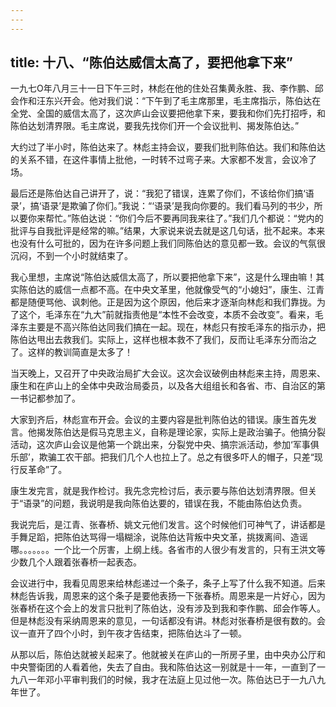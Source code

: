 ```yaml
---
---
---
```

title: 十八、“陈伯达威信太高了，要把他拿下来”
---



一九七O年八月三十一日下午三时，林彪在他的住处召集黄永胜、我、李作鹏、邱会作和汪东兴开会。他对我们说：“下午到了毛主席那里，毛主席指示，陈伯达在全党、全国的威信太高了，这次庐山会议要把他拿下来，要我和你们先打招呼，和陈伯达划清界限。毛主席说，要我先找你们开一个会议批判、揭发陈伯达。”

大约过了半小时，陈伯达来了。林彪主持会议，要我们批判陈伯达。我们和陈伯达的关系不错，在这件事情上批他，一时转不过弯子来。大家都不发言，会议冷了场。

最后还是陈伯达自己讲开了，说：“我犯了错误，连累了你们，不该给你们搞‘语录’，搞‘语录’是欺骗了你们。”我说：“‘语录’是我向你要的。我们看马列的书少，所以要你来帮忙。”陈伯达说：“你们今后不要再同我来往了。”我们几个都说：“党内的批评与自我批评是经常的嘛。”结果，大家说来说去就是这几句话，批不起来。本来也没有什么可批的，因为在许多问题上我们同陈伯达的意见都一致。会议的气氛很沉闷，不到一个小时就结束了。

我心里想，主席说“陈伯达威信太高了，所以要把他拿下来”，这是什么理由嘛！其实陈伯达的威信一点都不高。在中央文革里，他就像受气的“小媳妇”，康生、江青都是随便骂他、讽刺他。正是因为这个原因，他后来才逐渐向林彪和我们靠拢。为了这个，毛泽东在“九大”前就指责他是“本性不会改变，本质不会改变”。看来，毛泽东主要是不高兴陈伯达同我们搞在一起。现在，林彪只有按毛泽东的指示办，把陈伯达甩出去救我们。实际上，这样也根本救不了我们，反而让毛泽东分而治之了。这样的教训简直是太多了！

当天晚上，又召开了中央政治局扩大会议。这次会议破例由林彪来主持，周恩来、康生和在庐山上的全体中央政治局委员，以及各大组组长和各省、市、自治区的第一书记都参加了。

大家到齐后，林彪宣布开会。会议的主要内容是批判陈伯达的错误。康生首先发言。他揭发陈伯达是假马克思主义，自称是理论家，实际上是政治骗子。他搞分裂活动，这次庐山会议是他第一个跳出来，分裂党中央、搞宗派活动，参加‘军事俱乐部’，欺骗工农干部。把我们几个人也拉上了。总之有很多吓人的帽子，只差“现行反革命”了。

康生发完言，就是我作检讨。我先念完检讨后，表示要与陈伯达划清界限。但关于“语录”的问题，我说明是我向陈伯达要的，错误在我，不能由陈伯达负责。

我说完后，是江青、张春桥、姚文元他们发言。这个时候他们可神气了，讲话都是手舞足蹈，把陈伯达骂得一塌糊涂，说陈伯达背叛中央文革，挑拨离间、造谣哪。。。。。。。一个比一个厉害，上纲上线。各省市的人很少有发言的，只有王洪文等少数几个人跟着张春桥一起表态。

会议进行中，我看见周恩来给林彪递过一个条子，条子上写了什么我不知道。后来林彪告诉我，周恩来的这个条子是要他表扬一下张春桥。周恩来是一片好心，因为张春桥在这个会上的发言只批判了陈伯达，没有涉及到我和李作鹏、邱会作等人。但是林彪没有采纳周恩来的意见，一句话都没有讲。林彪对张春桥是很有数的。会议一直开了四个小时，到午夜才告结束，把陈伯达斗了一顿。

从那以后，陈伯达就被关起来了。他就被关在庐山的一所房子里，由中央办公厅和中央警衛团的人看着他，失去了自由。我和陈伯达这一别就是十一年，一直到了一九八一年邓小平审判我们的时候，我才在法庭上见过他一次。陈伯达已于一九八九年世了。